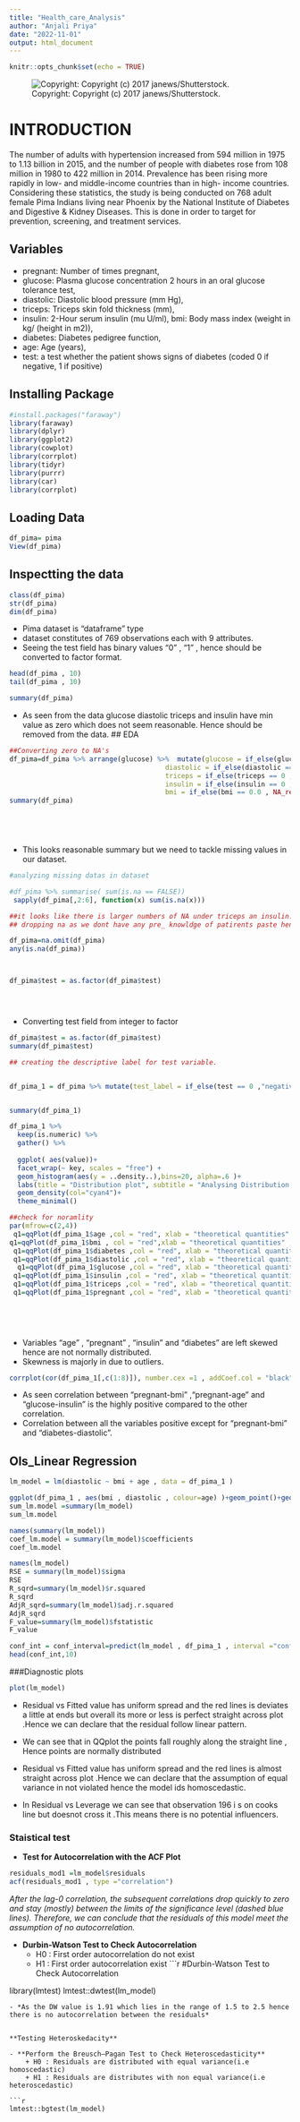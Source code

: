 ```yaml
---
title: "Health_care_Analysis"
author: "Anjali Priya"
date: "2022-11-01"
output: html_document
---
```


```r
knitr::opts_chunk$set(echo = TRUE)
```




![Copyright: Copyright (c) 2017 janews/Shutterstock. ](C:\personal files\data analytics\docs\micro git proj\Micro-Projects--DataScience-Multiple linear regression\Healthcare Analysis\Healthcare Analysis\health.jpg)



# INTRODUCTION

The number of adults with hypertension increased from 594 million in 1975 to 1.13 billion in 2015, and the number of people with diabetes rose from 108 million in 1980 to 422 million in 2014. Prevalence has been rising more rapidly in low- and middle-income countries than in high- income countries. Considering these statistics, the study is being conducted on 768 adult female Pima Indians living near Phoenix by the National Institute of Diabetes and Digestive & Kidney Diseases. This is done in order to target for prevention, screening, and treatment services.


## Variables
- pregnant: Number of times pregnant,
- glucose: Plasma glucose concentration 2 hours in an oral glucose tolerance test,
- diastolic: Diastolic blood pressure (mm Hg),
- triceps: Triceps skin fold thickness (mm),
- insulin: 2-Hour serum insulin (mu U/ml), bmi: Body mass index (weight in kg/ (height in m2)),
- diabetes: Diabetes pedigree function,
- age: Age (years),
- test: a test whether the patient shows signs of diabetes (coded 0 if negative, 1 if positive)


## Installing Package
```r
#install.packages("faraway")
library(faraway)
library(dplyr)
library(ggplot2)
library(cowplot)
library(corrplot)
library(tidyr)
library(purrr)
library(car)
library(corrplot)
```

## Loading Data
```r
df_pima= pima
View(df_pima)
```

## Inspectting the data

```r
class(df_pima)
str(df_pima)
dim(df_pima)
```
- Pima dataset is "dataframe" type
- dataset constitutes of 769 observations each with 9 attributes.
- Seeing the test field has binary values "0" , "1" , hence should be converted to factor format.


```r
head(df_pima , 10)
tail(df_pima , 10)
```


```r
summary(df_pima)

```
- As seen from the data glucose diastolic triceps and insulin have min value as zero which does not seem reasonable. Hence should be removed from the data.
## EDA
```r
##Converting zero to NA's
df_pima=df_pima %>% arrange(glucose) %>%  mutate(glucose = if_else(glucose == 0 , NA_integer_ ,glucose ) , 
                                       diastolic = if_else(diastolic == 0 , NA_integer_ ,diastolic  ),
                                       triceps = if_else(triceps == 0 , NA_integer_ ,triceps),
                                       insulin = if_else(insulin == 0 , NA_integer_ ,insulin),
                                       bmi = if_else(bmi == 0.0 , NA_real_ ,bmi))
summary(df_pima)


                                       



```

- This looks reasonable summary but we need to tackle missing values in our dataset.

```r
#analyzing missing datas in dataset

#df_pima %>% summarise( sum(is.na == FALSE))
 sapply(df_pima[,2:6], function(x) sum(is.na(x)))

##it looks like there is larger numbers of NA under triceps an insulin.
## dropping na as we dont have any pre_ knowldge of patirents paste hence cant use substitution

df_pima=na.omit(df_pima)
any(is.na(df_pima))



df_pima$test = as.factor(df_pima$test)





```

- Converting test field from integer to factor

```r
df_pima$test = as.factor(df_pima$test)
summary(df_pima$test)
```


```r

## creating the descriptive label for test variable.


df_pima_1 = df_pima %>% mutate(test_label = if_else(test == 0 ,"negative" , "positive"))


summary(df_pima_1)
```

```r

df_pima_1 %>%
  keep(is.numeric) %>% 
  gather() %>%
 
  ggplot( aes(value))+
  facet_wrap(~ key, scales = "free") +
  geom_histogram(aes(y = ..density..),bins=20, alpha=.6 )+
  labs(title = "Distribution plot", subtitle = "Analysing Distribution pattern of data across each variables") +
  geom_density(col="cyan4")+
  theme_minimal()

##check for noramlity
par(mfrow=c(2,4))
 q1=qqPlot(df_pima_1$age ,col = "red", xlab = "theoretical quantities" ,  ylab = "sample quantities" , main = "age")
q1=qqPlot(df_pima_1$bmi , col = "red",xlab = "theoretical quantities" ,  ylab = "sample quantities" , main = "bmi")
 q1=qqPlot(df_pima_1$diabetes ,col = "red", xlab = "theoretical quantities" ,  ylab = "sample quantities" , main = "diabetes")
 q1=qqPlot(df_pima_1$diastolic ,col = "red", xlab = "theoretical quantities" ,  ylab = "sample quantities" , main = "diastolic")
  q1=qqPlot(df_pima_1$glucose ,col = "red", xlab = "theoretical quantities" ,  ylab = "sample quantities" , main = "glucose")
 q1=qqPlot(df_pima_1$insulin ,col = "red", xlab = "theoretical quantities" ,  ylab = "sample quantities" , main = "insulin")
 q1=qqPlot(df_pima_1$triceps ,col = "red", xlab = "theoretical quantities" ,  ylab = "sample quantities" , main = "triceps")
 q1=qqPlot(df_pima_1$pregnant ,col = "red", xlab = "theoretical quantities" ,  ylab = "sample quantities" , main = "pregnant")
 
 
 



```
- Variables "age" , "pregnant" , "insulin" and "diabetes" are left skewed hence are not normally distributed.
- Skewness is majorly in due to outliers.

```r



corrplot(cor(df_pima_1[,c(1:8)]), number.cex =1 , addCoef.col = "black" , type = "upper" , order = "hclust")
```
- As seen correlation between "pregnant-bmi" ,"pregnant-age" and "glucose-insulin" is the highly positive compared to the other correlation.
- Correlation between all the variables positive except for "pregnant-bmi" and "diabetes-diastolic".

## Ols_Linear Regression
```r

lm_model = lm(diastolic ~ bmi + age , data = df_pima_1 )

ggplot(df_pima_1 , aes(bmi , diastolic , colour=age) )+geom_point()+geom_smooth(method = "lm" , se =TRUE , colour ="red")
sum_lm.model =summary(lm_model)
sum_lm.model
```


```r
names(summary(lm_model))
coef_lm.model = summary(lm_model)$coefficients
coef_lm.model
```


```r
names(lm_model)
RSE = summary(lm_model)$sigma
RSE
R_sqrd=summary(lm_model)$r.squared
R_sqrd
AdjR_sqrd=summary(lm_model)$adj.r.squared
AdjR_sqrd
F_value=summary(lm_model)$fstatistic
F_value
```


```r
conf_int = conf_interval=predict(lm_model , df_pima_1 , interval ="confidence")
head(conf_int,10)
```

###Diagnostic plots
```r
plot(lm_model)

```
- Residual vs Fitted value has uniform spread and the red lines is deviates a little at ends but overall its more or less is  perfect straight across plot .Hence we can declare that the residual follow linear pattern.

- We can see that in QQplot the points fall roughly along the straight line , Hence points are normally distributed

- Residual vs Fitted value has uniform spread and the red lines is almost straight across plot .Hence we can declare that the assumption of equal variance in not violated hence the model ids homoscedastic.

- In Residual vs Leverage we can see that observation 196 i s on cooks line but doesnot cross it .This means there is no potential influencers.


### Staistical test

- **Test for Autocorrelation with the ACF Plot**
```r


residuals_mod1 =lm_model$residuals
acf(residuals_mod1 , type ="correlation")

```



*After the lag-0 correlation, the subsequent correlations drop quickly to zero and stay (mostly) between the limits of the significance level (dashed blue lines). Therefore, we can conclude that the residuals of this model meet the assumption of no autocorrelation.*


- **Durbin-Watson Test to Check Autocorrelation**
    + H0 : First order autocorrelation do not exist
    + H1 : First order autocorrelation exist
```r

#Durbin-Watson Test to Check Autocorrelation

library(lmtest)
lmtest::dwtest(lm_model)

```
- *As the DW value is 1.91 which lies in the range of 1.5 to 2.5 hence there is no autocorrelation between the residuals* 


**Testing Heteroskedacity**

- **Perform the Breusch–Pagan Test to Check Heteroscedasticity**
    + H0 : Residuals are distributed with equal variance(i.e homoscedastic)
    + H1 : Residuals are distributes with non equal variance(i.e heteroscedastic)
    
```r
lmtest::bgtest(lm_model)
```
    
